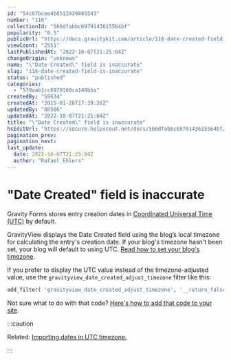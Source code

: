 ```yaml
---
id: "54c67bcee4b0512429885543"
number: "116"
collectionId: "566dfabbc6979143615564bf"
popularity: "0.5"
publicUrl: "https://docs.gravitykit.com/article/116-date-created-field-is-inaccurate"
viewCount: "2551"
lastPublishedAt: "2022-10-07T21:25:04Z"
changeOrigin: "unknown"
name: "\"Date Created\" field is inaccurate"
slug: "116-date-created-field-is-inaccurate"
status: "published"
categories: 
  - "579aab1cc6979160ca148bba"
createdBy: "59634"
createdAt: "2015-01-26T17:39:26Z"
updatedBy: "80506"
updatedAt: "2022-10-07T21:25:04Z"
title: "\"Date Created\" field is inaccurate"
hsEditUrl: "https://secure.helpscout.net/docs/566dfabbc6979143615564bf/article/54c67bcee4b0512429885543"
pagination_prev: 
pagination_next: 
last_update:
  date: 2022-10-07T21:25:04Z
  author: "Rafael Ehlers"
---
```


# "Date Created" field is inaccurate

Gravity Forms stores entry creation dates in [Coordinated Universal Time (UTC)](http://en.wikipedia.org/wiki/Coordinated_Universal_Time) by default.

GravityView displays the Date Created field using the blog’s local timezone for calculating the entry's creation date. If your blog's timezone hasn't been set, your blog will default to using UTC. [Read how to set your blog's timezone](http://en.support.wordpress.com/settings/general-settings/#timezone).

If you prefer to display the UTC value instead of the timezone-adjusted value, use the `gravityview_date_created_adjust_timezone` filter like this:

```php
add_filter( 'gravityview_date_created_adjust_timezone', '__return_false' );
```

Not sure what to do with that code? [Here's how to add that code to your site](https://docs.gravitykit.com/article/210-where-to-put-code-samples).


:::caution

Related: [Importing dates in UTC timezone.](https://docs.gravitykit.com/article/736-importing-dates-in-utc-timezone)

:::

 